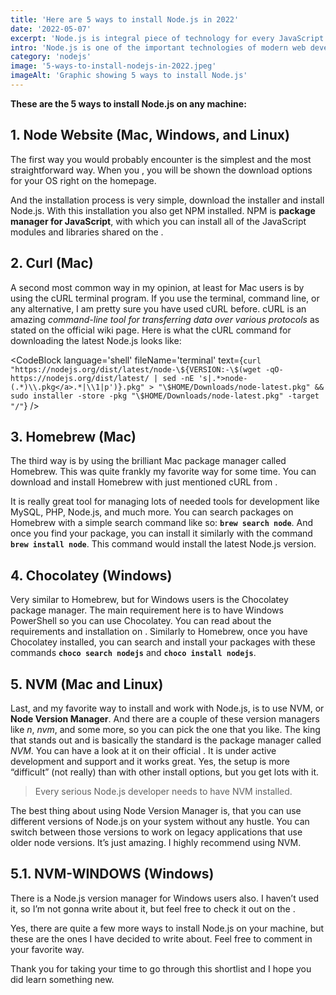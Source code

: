 ```yaml
---
title: 'Here are 5 ways to install Node.js in 2022'
date: '2022-05-07'
excerpt: 'Node.js is integral piece of technology for every JavaScript developer. It does not matter what OS you are using, you need to have Node installed. Here are 5 ways to do it in 2022.'
intro: 'Node.js is one of the important technologies of modern web development. Every web developer should understand the basics and what Node.js can provide for us. If you do not have Node installed, continue to the tutorial, where we will learn how to install it on your machine.'
category: 'nodejs'
image: '5-ways-to-install-nodejs-in-2022.jpeg'
imageAlt: 'Graphic showing 5 ways to install Node.js'
---
```


**These are the 5 ways to install Node.js on any machine:**

## 1. Node Website (Mac, Windows, and Linux)

The first way you would probably encounter is the simplest and the most straightforward way. When you <MdLink url='https://nodejs.org/' text='visit the Node.js website' />, you will be shown the download options for your OS right on the homepage.

And the installation process is very simple, download the installer and install Node.js. With this installation you also get NPM installed. NPM is **package manager for JavaScript**, with which you can install all of the JavaScript modules and libraries shared on the <MdLink url='https://www.npmjs.com/' text='NPM website' />.

## 2. Curl (Mac)

A second most common way in my opinion, at least for Mac users is by using the cURL terminal program. If you use the terminal, command line, or any alternative, I am pretty sure you have used cURL before. cURL is an amazing _command-line tool for transferring data over various protocols_ as stated on the official wiki page. Here is what the cURL command for downloading the latest Node.js looks like:

<CodeBlock
	language='shell'
	fileName='terminal'
	text={`
curl "https://nodejs.org/dist/latest/node-\${VERSION:-\$(wget -qO- https://nodejs.org/dist/latest/ | sed -nE 's|.*>node-(.*)\\.pkg</a>.*|\\1|p')}.pkg" > "\$HOME/Downloads/node-latest.pkg" && sudo installer -store -pkg "\$HOME/Downloads/node-latest.pkg" -target "/"
`}
/>

## 3. Homebrew (Mac)

The third way is by using the brilliant Mac package manager called Homebrew. This was quite frankly my favorite way for some time. You can download and install Homebrew with just mentioned cURL from <MdLink url='https://brew.sh/' text='Homebrew website' />.

It is really great tool for managing lots of needed tools for development like MySQL, PHP, Node.js, and much more. You can search packages on Homebrew with a simple search command like so: **`brew search node`**. And once you find your package, you can install it similarly with the command **`brew install node`**. This command would install the latest Node.js version.

## 4. Chocolatey (Windows)

Very similar to Homebrew, but for Windows users is the Chocolatey package manager. The main requirement here is to have Windows PowerShell so you can use Chocolatey. You can read about the requirements and installation on <MdLink url='https://chocolatey.org/' text='Chocolatey website' />. Similarly to Homebrew, once you have Chocolatey installed, you can search and install your packages with these commands **`choco search nodejs`** and **`choco install nodejs`**.

## 5. NVM (Mac and Linux)

Last, and my favorite way to install and work with Node.js, is to use NVM, or **Node Version Manager**. And there are a couple of these version managers like _n_, _nvm_, and some more, so you can pick the one that you like. The king that stands out and is basically the standard is the package manager called _NVM_. You can have a look at it on their official <MdLink url='https://github.com/creationix/nvm' text='nvm GitHub repo here' />. It is under active development and support and it works great. Yes, the setup is more “difficult” (not really) than with other install options, but you get lots with it.

> Every serious Node.js developer needs to have NVM installed.

The best thing about using Node Version Manager is, that you can use different versions of Node.js on your system without any hustle. You can switch between those versions to work on legacy applications that use older node versions. It’s just amazing. I highly recommend using NVM.

## 5.1. NVM-WINDOWS (Windows)

There is a Node.js version manager for Windows users also. I haven’t used it, so I’m not gonna write about it, but feel free to check it out on the <MdLink url='https://github.com/coreybutler/nvm-windows' text='official nvm-windows GitHub repo' />.

Yes, there are quite a few more ways to install Node.js on your machine, but these are the ones I have decided to write about. Feel free to comment in your favorite way.

Thank you for taking your time to go through this shortlist and I hope you did learn something new.
